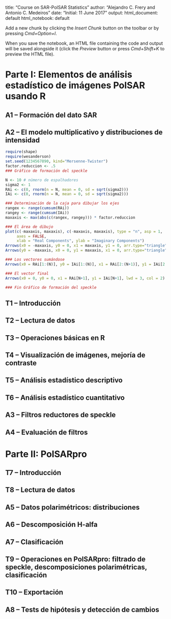 
title: "Course on SAR-PolSAR Statistics"
author: "Alejandro C. Frery and Antonio C. Medeiros"
date: "Initial: 11 June 2017"
output:
  html_document: default
  html_notebook: default


Add a new chunk by clicking the *Insert Chunk* button on the toolbar or by pressing *Cmd+Option+I*.

When you save the notebook, an HTML file containing the code and output will be saved alongside it (click the *Preview* button or press *Cmd+Shift+K* to preview the HTML file).

# Parte I: Elementos de análisis estadístico de imágenes PolSAR usando R

## A1 -- Formación del dato SAR

## A2 -- El modelo multiplicativo y distribuciones de intensidad
```r
require(shape)
require(wesanderson)
set.seed(1234567890, kind="Mersenne-Twister")
factor.reduccion <- .5
### Gráfico de formación del speckle

N <- 10 # número de espalhadores
sigma2 <- 1
RAi <- c(0, rnorm(n = N, mean = 0, sd = sqrt(sigma2)))
IAi <- c(0, rnorm(n = N, mean = 0, sd = sqrt(sigma2)))

### Determinación de la caja para dibujar los ejes
rangex <- range(cumsum(RAi))
rangey <- range(cumsum(IAi))
maxaxis <- max(abs(c(rangex, rangey))) * factor.reduccion

### El área de dibujo
plot(c(-maxaxis, maxaxis), c(-maxaxis, maxaxis), type = "n", asp = 1,
     axes = FALSE,
     xlab = "Real Components", ylab = "Imaginary Components")
Arrows(x0 = -maxaxis, y0 = 0, x1 = maxaxis, y1 = 0, arr.type="triangle")
Arrows(y0 = -maxaxis, x0 = 0, y1 = maxaxis, x1 = 0, arr.type="triangle")

### Los vectores sumándose
Arrows(x0 = RAi[1:(N)], y0 = IAi[1:(N)], x1 = RAi[2:(N+1)], y1 = IAi[2:(N+1)], lwd=.3)

### El vector final
Arrows(x0 = 0, y0 = 0, x1 = RAi[N+1], y1 = IAi[N+1], lwd = 3, col = 2)

### Fin Gráfico de formación del speckle
```
## T1 -- Introducción

## T2 -- Lectura de datos

## T3 -- Operaciones básicas en R

## T4 -- Visualización de imágenes, mejoría de contraste

## T5 -- Análisis estadístico descriptivo 

## T6 -- Análisis estadístico cuantitativo

## A3 -- Filtros reductores de speckle

## A4 -- Evaluación de filtros

# Parte II: PolSARpro

## T7 -- Introducción

## T8 -- Lectura de datos

## A5 -- Datos polarimétricos: distribuciones 

## A6 -- Descomposición H-alfa

## A7 -- Clasificación

## T9 -- Operaciones en PolSARpro: filtrado de speckle, descomposiciones polarimétricas, clasificación

## T10 -- Exportación

## A8 -- Tests de hipótesis y detección de cambios